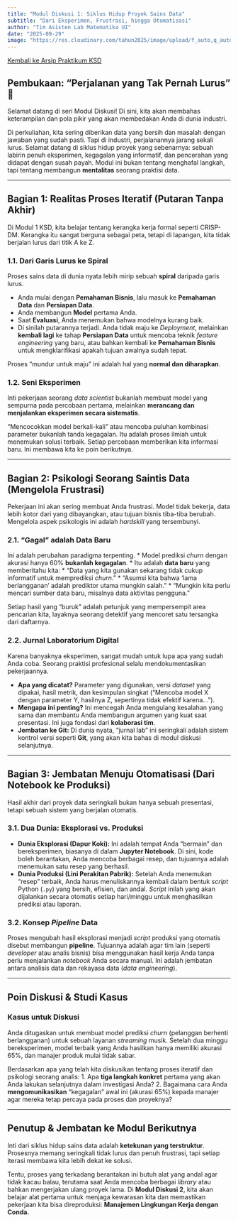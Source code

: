 ```yaml
---
title: "Modul Diskusi 1: Siklus Hidup Proyek Sains Data"
subtitle: "Dari Eksperimen, Frustrasi, hingga Otomatisasi"
author: "Tim Asisten Lab Matematika UI"
date: "2025-09-29"
image: "https://res.cloudinary.com/tahun2025/image/upload/f_auto,q_auto,w_800/v1/2024/psd/data_lifecycle_iterative.png"
---
```


<a href="../ksd2025.qmd" class="btn btn-outline-primary mb-4">
<i class="fa-solid fa-arrow-left"></i> Kembali ke Arsip Praktikum KSD
</a>

## Pembukaan: "Perjalanan yang Tak Pernah Lurus" 🧭

Selamat datang di seri Modul Diskusi! Di sini, kita akan membahas keterampilan dan pola pikir yang akan membedakan Anda di dunia industri.

Di perkuliahan, kita sering diberikan data yang bersih dan masalah dengan jawaban yang sudah pasti. Tapi di industri, perjalanannya jarang sekali lurus. Selamat datang di siklus hidup proyek yang sebenarnya: sebuah labirin penuh eksperimen, kegagalan yang informatif, dan pencerahan yang didapat dengan susah payah. Modul ini bukan tentang menghafal langkah, tapi tentang membangun **mentalitas** seorang praktisi data.

---

## Bagian 1: Realitas Proses Iteratif (Putaran Tanpa Akhir)

Di Modul 1 KSD, kita belajar tentang kerangka kerja formal seperti CRISP-DM. Kerangka itu sangat berguna sebagai peta, tetapi di lapangan, kita tidak berjalan lurus dari titik A ke Z.

### 1.1. Dari Garis Lurus ke Spiral

Proses sains data di dunia nyata lebih mirip sebuah **spiral** daripada garis lurus.



* Anda mulai dengan **Pemahaman Bisnis**, lalu masuk ke **Pemahaman Data** dan **Persiapan Data**.
* Anda membangun **Model** pertama Anda.
* Saat **Evaluasi**, Anda menemukan bahwa modelnya kurang baik.
* Di sinilah putarannya terjadi. Anda tidak maju ke *Deployment*, melainkan **kembali lagi** ke tahap **Persiapan Data** untuk mencoba teknik *feature engineering* yang baru, atau bahkan kembali ke **Pemahaman Bisnis** untuk mengklarifikasi apakah tujuan awalnya sudah tepat.

Proses "mundur untuk maju" ini adalah hal yang **normal dan diharapkan**.

### 1.2. Seni Eksperimen

Inti pekerjaan seorang *data scientist* bukanlah membuat model yang sempurna pada percobaan pertama, melainkan **merancang dan menjalankan eksperimen secara sistematis**.

"Mencocokkan model berkali-kali" atau mencoba puluhan kombinasi parameter bukanlah tanda kegagalan. Itu adalah proses ilmiah untuk menemukan solusi terbaik. Setiap percobaan memberikan kita informasi baru. Ini membawa kita ke poin berikutnya.

---

## Bagian 2: Psikologi Seorang Saintis Data (Mengelola Frustrasi)

Pekerjaan ini akan sering membuat Anda frustrasi. Model tidak bekerja, data lebih kotor dari yang dibayangkan, atau tujuan bisnis tiba-tiba berubah. Mengelola aspek psikologis ini adalah *hardskill* yang tersembunyi.

### 2.1. "Gagal" adalah Data Baru

Ini adalah perubahan paradigma terpenting.
* Model prediksi *churn* dengan akurasi hanya 60% **bukanlah kegagalan**.
* Itu adalah **data baru** yang memberitahu kita:
    * "Data yang kita gunakan sekarang tidak cukup informatif untuk memprediksi *churn*."
    * "Asumsi kita bahwa 'lama berlangganan' adalah prediktor utama mungkin salah."
    * "Mungkin kita perlu mencari sumber data baru, misalnya data aktivitas pengguna."

Setiap hasil yang "buruk" adalah petunjuk yang mempersempit area pencarian kita, layaknya seorang detektif yang mencoret satu tersangka dari daftarnya.

### 2.2. Jurnal Laboratorium Digital

Karena banyaknya eksperimen, sangat mudah untuk lupa apa yang sudah Anda coba. Seorang praktisi profesional selalu mendokumentasikan pekerjaannya.

* **Apa yang dicatat?** Parameter yang digunakan, versi *dataset* yang dipakai, hasil metrik, dan kesimpulan singkat ("Mencoba model X dengan parameter Y, hasilnya Z, sepertinya tidak efektif karena...").
* **Mengapa ini penting?** Ini mencegah Anda mengulang kesalahan yang sama dan membantu Anda membangun argumen yang kuat saat presentasi. Ini juga fondasi dari **kolaborasi tim**.
* **Jembatan ke Git:** Di dunia nyata, "jurnal lab" ini seringkali adalah sistem kontrol versi seperti **Git**, yang akan kita bahas di modul diskusi selanjutnya.

---

## Bagian 3: Jembatan Menuju Otomatisasi (Dari Notebook ke Produksi)

Hasil akhir dari proyek data seringkali bukan hanya sebuah presentasi, tetapi sebuah sistem yang berjalan otomatis.

### 3.1. Dua Dunia: Eksplorasi vs. Produksi
* **Dunia Eksplorasi (Dapur Koki):** Ini adalah tempat Anda "bermain" dan bereksperimen, biasanya di dalam **Jupyter Notebook**. Di sini, kode boleh berantakan, Anda mencoba berbagai resep, dan tujuannya adalah menemukan satu resep yang berhasil.
* **Dunia Produksi (Lini Perakitan Pabrik):** Setelah Anda menemukan "resep" terbaik, Anda harus menuliskannya kembali dalam bentuk *script* Python (`.py`) yang bersih, efisien, dan andal. *Script* inilah yang akan dijalankan secara otomatis setiap hari/minggu untuk menghasilkan prediksi atau laporan.

### 3.2. Konsep *Pipeline* Data
Proses mengubah hasil eksplorasi menjadi *script* produksi yang otomatis disebut membangun **pipeline**. Tujuannya adalah agar tim lain (seperti *developer* atau analis bisnis) bisa menggunakan hasil kerja Anda tanpa perlu menjalankan *notebook* Anda secara manual. Ini adalah jembatan antara analisis data dan rekayasa data (*data engineering*).

---

## Poin Diskusi & Studi Kasus

:::{.callout-note icon="true"}
### Kasus untuk Diskusi
Anda ditugaskan untuk membuat model prediksi *churn* (pelanggan berhenti berlangganan) untuk sebuah layanan *streaming* musik. Setelah dua minggu bereksperimen, model terbaik yang Anda hasilkan hanya memiliki akurasi 65%, dan manajer produk mulai tidak sabar.

Berdasarkan apa yang telah kita diskusikan tentang proses iteratif dan psikologi seorang analis:
1.  Apa **tiga langkah konkret** pertama yang akan Anda lakukan selanjutnya dalam investigasi Anda?
2.  Bagaimana cara Anda **mengomunikasikan** "kegagalan" awal ini (akurasi 65%) kepada manajer agar mereka tetap percaya pada proses dan proyeknya?
:::

---

## Penutup & Jembatan ke Modul Berikutnya

Inti dari siklus hidup sains data adalah **ketekunan yang terstruktur**. Prosesnya memang seringkali tidak lurus dan penuh frustrasi, tapi setiap iterasi membawa kita lebih dekat ke solusi.

Tentu, proses yang terkadang berantakan ini butuh alat yang andal agar tidak kacau balau, terutama saat Anda mencoba berbagai *library* atau bahkan mengerjakan ulang proyek lama. Di **Modul Diskusi 2**, kita akan belajar alat pertama untuk menjaga kewarasan kita dan memastikan pekerjaan kita bisa direproduksi: **Manajemen Lingkungan Kerja dengan Conda.**